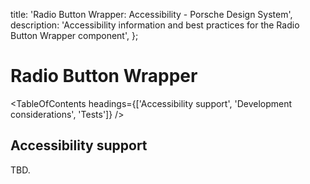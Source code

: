 
  title: 'Radio Button Wrapper: Accessibility - Porsche Design System',
  description: 'Accessibility information and best practices for the Radio Button Wrapper component',
};

# Radio Button Wrapper <ComponentStatus tagName="p-radio-button-wrapper"></ComponentStatus>

<TableOfContents headings={['Accessibility support', 'Development considerations', 'Tests']} />

## Accessibility support

TBD.
